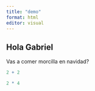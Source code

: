 ```yaml
---
title: "demo"
format: html
editor: visual
---
```


## Hola Gabriel

Vas a comer morcilla en navidad?

```r
2 + 2

```

```r
2 * 4
```
